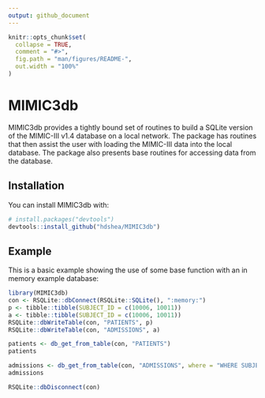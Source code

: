 ```yaml
---
output: github_document
---
```


<!-- README.md is generated from README.Rmd. Please edit that file -->

```r
knitr::opts_chunk$set(
  collapse = TRUE,
  comment = "#>",
  fig.path = "man/figures/README-",
  out.width = "100%"
)
```

# MIMIC3db

<!-- badges: start -->
<!-- badges: end -->

MIMIC3db provides a tightly bound set of routines to build a SQLite version of the 
MIMIC-III v1.4 database on a local network.  The package has routines that then assist the user 
with loading the MIMIC-III data into the local database.  The package also presents base routines 
for accessing data from the database.

## Installation

You can install MIMIC3db  with:

``` r
# install.packages("devtools")
devtools::install_github("hdshea/MIMIC3db")
```
## Example

This is a basic example showing the use of some base function with an in memory example database:

```r
library(MIMIC3db)
con <- RSQLite::dbConnect(RSQLite::SQLite(), ":memory:")
p <- tibble::tibble(SUBJECT_ID = c(10006, 10011))
a <- tibble::tibble(SUBJECT_ID = c(10006, 10011))
RSQLite::dbWriteTable(con, "PATIENTS", p)
RSQLite::dbWriteTable(con, "ADMISSIONS", a)

patients <- db_get_from_table(con, "PATIENTS")
patients

admissions <- db_get_from_table(con, "ADMISSIONS", where = "WHERE SUBJECT_ID = 10006")
admissions

RSQLite::dbDisconnect(con)
```


